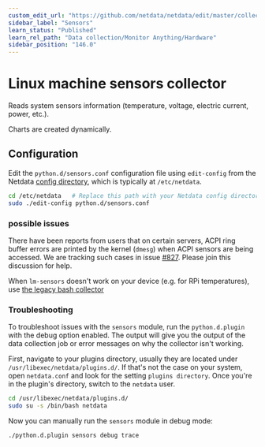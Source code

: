 ```yaml
---
custom_edit_url: "https://github.com/netdata/netdata/edit/master/collectors/python.d.plugin/sensors/README.md"
sidebar_label: "Sensors"
learn_status: "Published"
learn_rel_path: "Data collection/Monitor Anything/Hardware"
sidebar_position: "146.0"
---
```



# Linux machine sensors collector

Reads system sensors information (temperature, voltage, electric current, power, etc.).

Charts are created dynamically.

## Configuration

Edit the `python.d/sensors.conf` configuration file using `edit-config` from the Netdata [config
directory](/docs/getting-started/manage-and-configure/configuration), which is typically at `/etc/netdata`.

```bash
cd /etc/netdata   # Replace this path with your Netdata config directory, if different
sudo ./edit-config python.d/sensors.conf
```

### possible issues

There have been reports from users that on certain servers, ACPI ring buffer errors are printed by the kernel (`dmesg`) 
when ACPI sensors are being accessed. We are tracking such cases in 
issue [#827](https://github.com/netdata/netdata/issues/827). Please join this discussion for help.

When `lm-sensors` doesn't work on your device (e.g. for RPi temperatures), 
use [the legacy bash collector](/docs/data-collection/monitor-anything/Hardware/lm-sensors)


### Troubleshooting

To troubleshoot issues with the `sensors` module, run the `python.d.plugin` with the debug option enabled. The 
output will give you the output of the data collection job or error messages on why the collector isn't working.

First, navigate to your plugins directory, usually they are located under `/usr/libexec/netdata/plugins.d/`. If that's 
not the case on your system, open `netdata.conf` and look for the setting `plugins directory`. Once you're in the 
plugin's directory, switch to the `netdata` user.

```bash
cd /usr/libexec/netdata/plugins.d/
sudo su -s /bin/bash netdata
```

Now you can manually run the `sensors` module in debug mode:

```bash
./python.d.plugin sensors debug trace
```


